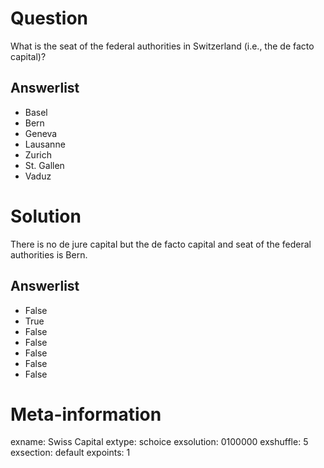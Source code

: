 Question
========
What is the seat of the federal authorities in Switzerland (i.e., the de facto capital)?

Answerlist
----------
* Basel
* Bern
* Geneva
* Lausanne
* Zurich
* St. Gallen
* Vaduz


Solution
========
There is no de jure capital but the de facto capital and seat of the federal authorities is Bern.

Answerlist
----------
* False
* True
* False
* False
* False
* False
* False


Meta-information
================
exname: Swiss Capital
extype: schoice
exsolution: 0100000
exshuffle: 5
exsection: default
expoints: 1

